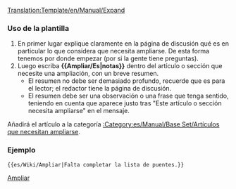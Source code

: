 <noinclude>[[Translation:Template/en/Manual/Expand]]</noinclude><noinclude></noinclude>{{es/Metaplantilla de avisos| tipo  = información
| imagen= en/Paper-plus.png
| texto = Este artículo o sección necesita '''ampliarse'''.<br/>{{{1|}}}
<div style="font-size: 80%">
* Puede encontrar más información sobre qué necesita ampliarse en la [[Talk:{{PAGENAME}}|discusión]] de artículo.
* Recuerde utilizar el [[es/Wiki/Manual de Estilo|manual de estilo]].
* Quite esta plantilla una vez que se haya ampliado el artículo.
</div>
}}<includeonly>{{{2|[[Category:es/Manual/Base Set/Artículos que necesitan ampliarse]]}}}</includeonly><noinclude>

===Uso de la plantilla===
#En primer lugar explique claramente en la página de discusión qué es en particular lo que considera que necesita ampliarse. De esta forma tenemos por donde empezar (por si la gente tiene preguntas).
#Luego escriba '''<nowiki>{{</nowiki>Ampliar/Es|notas<nowiki>}}</nowiki>''' dentro del artículo o sección que necesite una ampliación, con un breve resumen.
#*El resumen no debe ser demasiado profundo, recuerde que es para el lector; el redactor tiene la página de discusión.
#*El resumen debe ser una observación o una frase que tenga sentido, teniendo en cuenta que aparece justo tras "Este artículo o sección necesita ampliarse" en el mensaje.

Añadirá el artículo a la categoría [[:Category:es/Manual/Base Set/Artículos que necesitan ampliarse]].

===Ejemplo===
<pre>{{es/Wiki/Ampliar|Falta completar la lista de puentes.}}</pre>
{{es/Wiki/Ampliar|Falta completar la lista de puentes.|2=}}

[[Category:es/Manual/Base Set/Cajas de mensajes|Ampliar]]</noinclude>